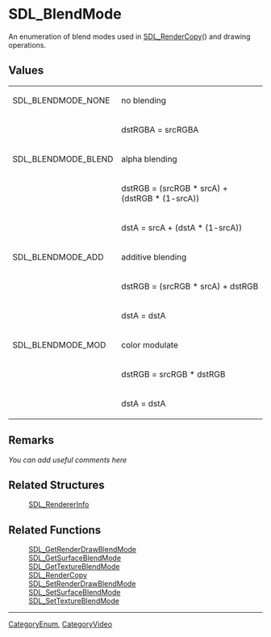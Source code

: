 
= SDL_BlendMode =
An enumeration of blend modes used in [[SDL_RenderCopy]]() and drawing operations.


== Values ==
{|
|SDL_BLENDMODE_NONE
|no blending
|-
| 
|dstRGBA = srcRGBA
|-
|SDL_BLENDMODE_BLEND
|alpha blending
|-
| 
|dstRGB = (srcRGB * srcA) + (dstRGB * (1-srcA))
|-
| 
|dstA = srcA + (dstA * (1-srcA))
|-
|SDL_BLENDMODE_ADD
|additive blending
|-
| 
|dstRGB = (srcRGB * srcA) + dstRGB
|-
| 
|dstA = dstA
|-
|SDL_BLENDMODE_MOD
|color modulate
|-
| 
|dstRGB = srcRGB * dstRGB
|-
| 
|dstA = dstA
|}

== Remarks ==
''You can add useful comments here''

== Related Structures ==
:[[SDL_RendererInfo]]

== Related Functions ==
:[[SDL_GetRenderDrawBlendMode]]
:[[SDL_GetSurfaceBlendMode]]
:[[SDL_GetTextureBlendMode]]
:[[SDL_RenderCopy]]
:[[SDL_SetRenderDrawBlendMode]]
:[[SDL_SetSurfaceBlendMode]]
:[[SDL_SetTextureBlendMode]]

----
[[CategoryEnum]], [[CategoryVideo]]

<!-- #Actually from the SDL_blendmode.h header which does not have it's own category in this wiki. -->

